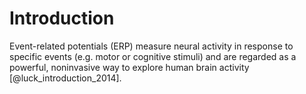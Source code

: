 # Introduction

<!--# What the research is about: .... Why this is interesting: (1) ... (2) ... -->

<!--# What other research found on this topic: ... -->

Event-related potentials (ERP) measure neural activity in response to specific events (e.g. motor or cognitive stimuli) and are
regarded as a powerful, noninvasive way to explore human brain activity [@luck_introduction_2014].

<!--# What our contribution is: (1) ... (2) ... -->
